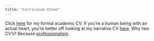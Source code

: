 ```yaml
---
title: "Curriculum Vitae"
---
```


Click [here](/cv/Gard-CV-2024.pdf) for my formal academic CV. If you're a human being with an actual heart, you're better off looking at my narrative CV [here](cv.qmd). Why two CV's? Because [professionalism](https://ssir.org/articles/entry/the_bias_of_professionalism_standards). 